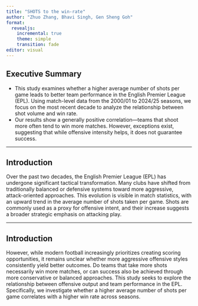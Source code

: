 ```yaml
---
title: "SHOTS to the win-rate"
author: "Zhuo Zhang, Bhavi Singh, Gen Sheng Goh"
format:
  revealjs:
    incremental: true
    theme: simple
    transition: fade
editor: visual
---
```


## Executive Summary {.slide data-background-color="pink"}

- This study examines whether a higher average number of shots per game leads to better team performance in the English Premier League (EPL). Using match-level data from the 2000/01 to 2024/25 seasons, we focus on the most recent decade to analyze the relationship between shot volume and win rate. 
- Our results show a generally positive correlation—teams that shoot more often tend to win more matches. However, exceptions exist, suggesting that while offensive intensity helps, it does not guarantee success.

---

## Introduction {.slide data-background-color="pink"}

Over the past two decades, the English Premier League (EPL) has undergone significant tactical transformation. Many clubs have shifted from traditionally balanced or defensive systems toward more aggressive, attack-oriented approaches. This evolution is visible in match statistics, with an upward trend in the average number of shots taken per game. Shots are commonly used as a proxy for offensive intent, and their increase suggests a broader strategic emphasis on attacking play.

---

## Introduction {.slide data-background-color="pink"}

However, while modern football increasingly prioritizes creating scoring opportunities, it remains unclear whether more aggressive offensive styles consistently yield better outcomes. Do teams that take more shots necessarily win more matches, or can success also be achieved through more conservative or balanced approaches. This study seeks to explore the relationship between offensive output and team performance in the EPL. Specifically, we investigate whether a higher average number of shots per game correlates with a higher win rate across seasons.